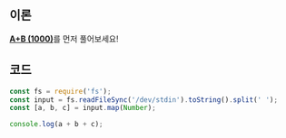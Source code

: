 ## 이론

[**A+B (1000)**](1000?language=js)를 먼저 풀어보세요!

## 코드

```js
const fs = require('fs');
const input = fs.readFileSync('/dev/stdin').toString().split(' ');
const [a, b, c] = input.map(Number);

console.log(a + b + c);
```
